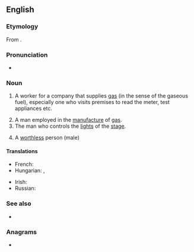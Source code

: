 {{also|Gasman}}
==English==

===Etymology===
From {{af|en|gas|man}}.

===Pronunciation===
* {{audio|en|En-au-gasman.ogg|Audio (AU)}}

===Noun===
{{en-noun|gasmen}}

# {{lb|en|colloquial}} A worker for a company that supplies [[gas]] (in the sense of the gaseous fuel), especially one who visits premises to read the meter, test appliances etc.
#: {{ux|en|I spent all morning waiting for the '''gasman''' to call.}}
# A man employed in the [[manufacture]] of [[gas]].
# The man who controls the [[light]]s of the [[stage]]. <!--now obsolete?-->
# {{lb|en|slang}} A [[worthless]] person (male)

====Translations====
{{trans-top|worker for a company that supplies gas}}
* French: {{t+|fr|gazier|m}}
* Hungarian: {{t|hu|gázleolvasó}}, {{t+|hu|gázszerelő}}
{{trans-mid}}
* Irish: {{t|ga|fear an gháis|m}}
* Russian: {{t+|ru|газовщи́к|m}}
{{trans-bottom}}

===See also===
* {{l|en|gasfitter}} <!-- not exactly a synonym, because a gas fitter does repairwork -->

===Anagrams===
* {{anagrams|en|a=aagmns|Magans|mangas}}